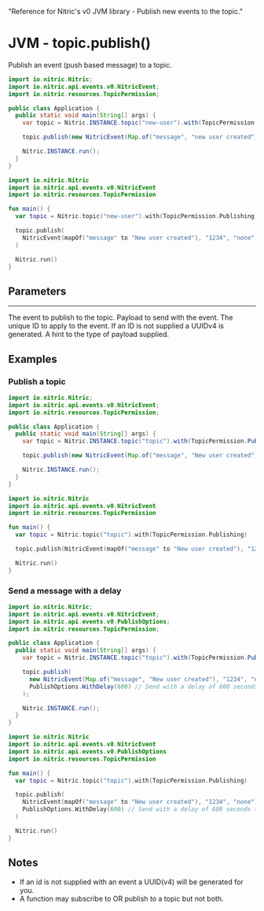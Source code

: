   "Reference for Nitric's v0 JVM library - Publish new events to the topic."

# JVM - topic.publish()

Publish an event (push based message) to a topic.

<CodeGroup>

```java
import io.nitric.Nitric;
import io.nitric.api.events.v0.NitricEvent;
import io.nitric.resources.TopicPermission;

public class Application {
  public static void main(String[] args) {
    var topic = Nitric.INSTANCE.topic("new-user").with(TopicPermission.Publishing);

    topic.publish(new NitricEvent(Map.of("message", "new user created"), "1234", "none"));

    Nitric.INSTANCE.run();
  }
}
```

```kotlin
import io.nitric.Nitric
import io.nitric.api.events.v0.NitricEvent
import io.nitric.resources.TopicPermission

fun main() {
  var topic = Nitric.topic("new-user").with(TopicPermission.Publishing)

  topic.publish(
    NitricEvent(mapOf("message" to "New user created"), "1234", "none")
  )

  Nitric.run()
}
```

</CodeGroup>

## Parameters

---

<Properties>
  <Property name="event" required type="Event or Map<String, Any>">
    The event to publish to the topic.
    <Properties nested>
      <Property name="payload" required type="Map<String, Any>">
        Payload to send with the event.
      </Property>
      <Property name="id" type="String">
        The unique ID to apply to the event. If an ID is not supplied a UUIDv4
        is generated.
      </Property>
      <Property name="payloadType" type="String">
        A hint to the type of payload supplied.
      </Property>
    </Properties>
  </Property>
</Properties>

## Examples

### Publish a topic

<CodeGroup>

```java
import io.nitric.Nitric;
import io.nitric.api.events.v0.NitricEvent;
import io.nitric.resources.TopicPermission;

public class Application {
  public static void main(String[] args) {
    var topic = Nitric.INSTANCE.topic("topic").with(TopicPermission.Publishing);

    topic.publish(new NitricEvent(Map.of("message", "New user created"), "1234", "none"));

    Nitric.INSTANCE.run();
  }
}
```

```kotlin
import io.nitric.Nitric
import io.nitric.api.events.v0.NitricEvent
import io.nitric.resources.TopicPermission

fun main() {
  var topic = Nitric.topic("topic").with(TopicPermission.Publishing)

  topic.publish(NitricEvent(mapOf("message" to "New user created"), "1234", "none"))

  Nitric.run()
}
```

</CodeGroup>

### Send a message with a delay

<CodeGroup>

```java
import io.nitric.Nitric;
import io.nitric.api.events.v0.NitricEvent;
import io.nitric.api.events.v0.PublishOptions;
import io.nitric.resources.TopicPermission;

public class Application {
  public static void main(String[] args) {
    var topic = Nitric.INSTANCE.topic("topic").with(TopicPermission.Publishing);

    topic.publish(
      new NitricEvent(Map.of("message", "New user created"), "1234", "none"),
      PublishOptions.WithDelay(600) // Send with a delay of 600 seconds (10 minutes)
    );

    Nitric.INSTANCE.run();
  }
}
```

```kotlin
import io.nitric.Nitric
import io.nitric.api.events.v0.NitricEvent
import io.nitric.api.events.v0.PublishOptions
import io.nitric.resources.TopicPermission

fun main() {
  var topic = Nitric.topic("topic").with(TopicPermission.Publishing)

  topic.publish(
    NitricEvent(mapOf("message" to "New user created"), "1234", "none"),
    PublishOptions.WithDelay(600) // Send with a delay of 600 seconds (10 minutes)
  )

  Nitric.run()
}
```

</CodeGroup>

## Notes

- If an id is not supplied with an event a UUID(v4) will be generated for you.
- A function may subscribe to OR publish to a topic but not both.
